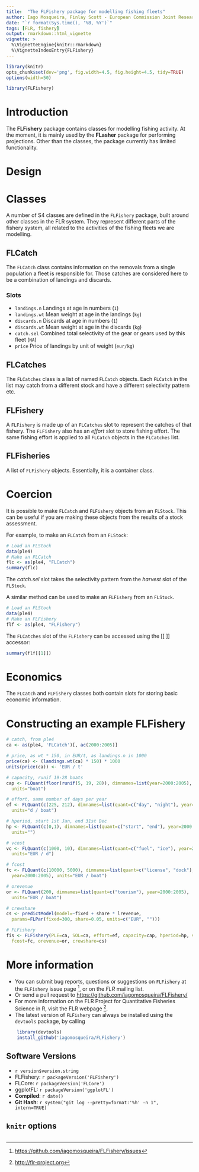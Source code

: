 ```yaml
---
title:  "The FLFishery package for modelling fishing fleets"
author: Iago Mosqueira, Finlay Scott - European Commission Joint Research Center
date: "`r format(Sys.time(), '%B, %Y')`"
tags: [FLR, fishery]
output: rmarkdown::html_vignette
vignette: >
  %\VignetteEngine{knitr::rmarkdown}
  %\VignetteIndexEntry{FLFishery}
---
```


```r
library(knitr)
opts_chunk$set(dev='png', fig.width=4.5, fig.height=4.5, tidy=TRUE)
options(width=50)
```

```r
library(FLFishery)
```

# Introduction

The __FLFishery__ package contains classes for modelling fishing activity.
At the moment, it is mainly used by the __FLasher__ package for performing projections.
Other than the classes, the package currently has limited functionality.

# Design

# Classes

A number of S4 classes are defined in the `FLFishery` package, built around other classes in the FLR system. They represent different parts of the fishery system, all related to the activities of the fishing fleets we are modelling.

## FLCatch

The `FLCatch` class contains information on the removals from a single population a fleet is responsible for. Those catches are considered here to be a combination of landings and discards.

### Slots

- `landings.n` Landings at age in numbers (`1`)
- `landings.wt` Mean weight at age in the landings (`kg`)
- `discards.n` Discards at age in numbers (`1`)
- `discards.wt` Mean weight at age in the discards (`kg`)
- `catch.sel` Combined total selectivity of the gear or gears used by this fleet (`NA`)
- `price` Price of landings by unit of weight (`eur/kg`)

## FLCatches

The `FLCatches` class is a list of named `FLCatch` objects.
Each `FLCatch` in the list may catch from a different stock and have a different selectivity pattern etc.

## FLFishery

A `FLFishery` is made up of an `FLCatches` slot to represent the catches of that fishery.
The `FLFishery` also has an *effort* slot to store fishing effort. The same fishing effort is applied to all `FLCatch` objects in the `FLCatches` list.

## FLFisheries

A list of `FLFishery` objects. Essentially, it is a container class.

# Coercion

It is possible to make `FLCatch` and `FLFishery` objects from an `FLStock`.
This can be useful if you are making these objects from the results of a stock assessment.

For example, to make an `FLCatch` from an `FLStock`:

```r
# Load an FLStock
data(ple4)
# Make an FLCatch
flc <- as(ple4, "FLCatch")
summary(flc)
```

The *catch.sel* slot takes the selectivity pattern from the *harvest* slot of the `FLStock`.

A similar method can be used to make an `FLFishery` from an `FLStock`.

```r
# Load an FLStock
data(ple4)
# Make an FLFishery
flf <- as(ple4, "FLFishery")
```

The `FLCatches` slot of the `FLFishery` can be accessed using the [[ ]] accessor:

```r
summary(flf[[1]])
```

# Economics

The `FLCatch` and `FLFishery` classes both contain slots for storing basic economic information.

# Constructing an example FLFishery


```r
# catch, from ple4
ca <- as(ple4, 'FLCatch')[, ac(2000:2005)]

# price, as wt * 150, in EUR/t, as landings.n in 1000
price(ca) <- (landings.wt(ca) * 150) * 1000
units(price(ca)) <- 'EUR / t'

# capacity, runif 19-28 boats
cap <- FLQuant(floor(runif(5, 19, 28)), dimnames=list(year=2000:2005),
  units="boat")

# effort, same number of days per year
ef <- FLQuant(c(225, 212), dimnames=list(quant=c("day", "night"), year=2000:2005),
  units="d / boat")

# hperiod, start 1st Jan, end 31st Dec
hp <- FLQuant(c(0,1), dimnames=list(quant=c("start", "end"), year=2000:2005),
  units="")

# vcost
vc <- FLQuant(c(1000, 10), dimnames=list(quant=c("fuel", "ice"), year=2000:2005),
  units="EUR / d")

# fcost
fc <- FLQuant(c(10000, 5000), dimnames=list(quant=c("license", "dock"),
  year=2000:2005), units="EUR / boat")

# orevenue
or <- FLQuant(200, dimnames=list(quant=c("tourism"), year=2000:2005),
  units="EUR / boat")

# crewshare
cs <- predictModel(model=~fixed + share * lrevenue,
  params=FLPar(fixed=300, share=0.05, units=c("EUR", "")))

# FLFishery
fis <- FLFishery(PLE=ca, SOL=ca, effort=ef, capacity=cap, hperiod=hp, vcost=vc,
  fcost=fc, orevenue=or, crewshare=cs)
```


# More information

* You can submit bug reports, questions or suggestions on `FLFishery` at the `FLFishery` issue page ^[<https://github.com/iagomosqueira/FLFishery/issues>], or on the *FLR* mailing list.
* Or send a pull request to <https://github.com/iagomosqueira/FLFishery/>
* For more information on the FLR Project for Quantitative Fisheries Science in R, visit the FLR webpage ^[<http://flr-project.org>].
* The latest version of `FLFishery` can always be installed using the `devtools` package, by calling
```r
	library(devtools)
	install_github('iagomosqueira/FLFishery')
```

## Software Versions

* `r version$version.string`
* FLFishery: `r packageVersion('FLFishery')`
* FLCore: `r packageVersion('FLCore')`
* ggplotFL: `r packageVersion('ggplotFL')`
* **Compiled**: `r date()`
* **Git Hash**: `r system("git log --pretty=format:'%h' -n 1", intern=TRUE)`

## `knitr` options

```r
```
